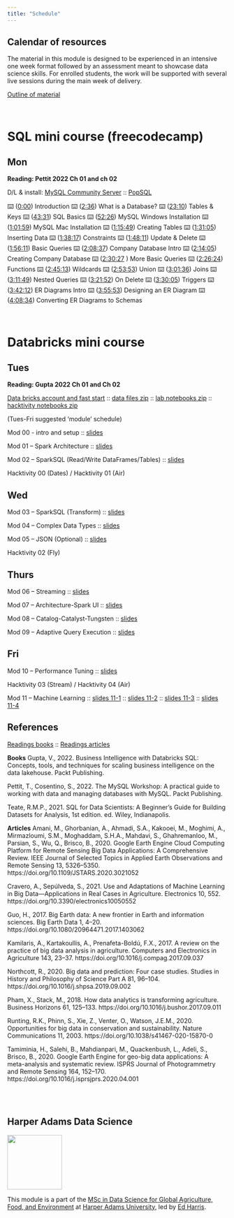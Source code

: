 ```yaml
---
title: "Schedule"
---
```


## Calendar of resources

The material in this module is designed to be experienced in an intensive one week format followed by an assessment meant to showcase data science skills. For enrolled students, the work will be supported with several live sessions during the main week of delivery.

[Outline of material](files/databricks-outline.docx)

<br>

# **SQL mini course (freecodecamp)**

## Mon

**Reading: Pettit 2022 Ch 01 and ch 02**

D/L & install: [MySQL Community Server](https://dev.mysql.com/downloads/mysql/) :: [PopSQL](https://popsql.com/)

⌨️ ([0:00](https://www.youtube.com/watch?v=HXV3zeQKqGY&t=0s)) Introduction ⌨️ ([2:36](https://www.youtube.com/watch?v=HXV3zeQKqGY&t=156s)) What is a Database? ⌨️ ([23:10](https://www.youtube.com/watch?v=HXV3zeQKqGY&t=1390s)) Tables & Keys ⌨️ ([43:31](https://www.youtube.com/watch?v=HXV3zeQKqGY&t=2611s)) SQL Basics ⌨️ ([52:26](https://www.youtube.com/watch?v=HXV3zeQKqGY&t=3146s)) MySQL Windows Installation ⌨️ ([1:01:59](https://www.youtube.com/watch?v=HXV3zeQKqGY&t=3719s)) MySQL Mac Installation ⌨️ ([1:15:49](https://www.youtube.com/watch?v=HXV3zeQKqGY&t=4549s)) Creating Tables ⌨️ ([1:31:05](https://www.youtube.com/watch?v=HXV3zeQKqGY&t=5465s)) Inserting Data ⌨️ ([1:38:17](https://www.youtube.com/watch?v=HXV3zeQKqGY&t=5897s)) Constraints ⌨️ ([1:48:11](https://www.youtube.com/watch?v=HXV3zeQKqGY&t=6491s)) Update & Delete ⌨️ ([1:56:11](https://www.youtube.com/watch?v=HXV3zeQKqGY&t=6971s)) Basic Queries ⌨️ ([2:08:37](https://www.youtube.com/watch?v=HXV3zeQKqGY&t=7717s)) Company Database Intro ⌨️ ([2:14:05](https://www.youtube.com/watch?v=HXV3zeQKqGY&t=8045s)) Creating Company Database ⌨️ ([2:30:27](https://www.youtube.com/watch?v=HXV3zeQKqGY&t=9027s) ) More Basic Queries ⌨️ ([2:26:24](https://www.youtube.com/watch?v=HXV3zeQKqGY&t=8784s)) Functions ⌨️ ([2:45:13](https://www.youtube.com/watch?v=HXV3zeQKqGY&t=9913s)) Wildcards ⌨️ ([2:53:53](https://www.youtube.com/watch?v=HXV3zeQKqGY&t=10433s)) Union ⌨️ ([3:01:36](https://www.youtube.com/watch?v=HXV3zeQKqGY&t=10896s)) Joins ⌨️ ([3:11:49](https://www.youtube.com/watch?v=HXV3zeQKqGY&t=11509s)) Nested Queries ⌨️ ([3:21:52](https://www.youtube.com/watch?v=HXV3zeQKqGY&t=12112s)) On Delete ⌨️ ([3:30:05](https://www.youtube.com/watch?v=HXV3zeQKqGY&t=12605s)) Triggers ⌨️ ([3:42:12](https://www.youtube.com/watch?v=HXV3zeQKqGY&t=13332s)) ER Diagrams Intro ⌨️ ([3:55:53](https://www.youtube.com/watch?v=HXV3zeQKqGY&t=14153s)) Designing an ER Diagram ⌨️ ([4:08:34](https://www.youtube.com/watch?v=HXV3zeQKqGY&t=14914s)) Converting ER Diagrams to Schemas

<br>

# **Databricks mini course**

## Tues

**Reading: Gupta 2022 Ch 01 and Ch 02**

[Data bricks account and fast start](files/00-databricks-community-account.docx) :: [data files zip](https://www.dropbox.com/s/4raa80mv99aizpy/data.zip?dl=1) :: [lab notebooks zip](notebook-labs/databricks-notebooks.zip) :: [hacktivity notebooks zip](notebooks-hacktivity/hacktivities.zip)

(Tues-Fri suggested 'module' schedule)

Mod 00 - intro and setup :: [slides](slides/DB-Spark-Mod00-Intro-and-Setup.pptx)

Mod 01 -- Spark Architecture :: [slides](slides/DB-Spark-Mod01-Spark-Architecture!.pptx)

Mod 02 -- SparkSQL (Read/Write DataFrames/Tables) :: [slides](slides/DB-Spark-Mod02-SparkSQL(Read-Write)!.pptx)

Hacktivity 00 (Dates) / Hacktivity 01 (Air)

## Wed

Mod 03 -- SparkSQL (Transform) :: [slides](slides/DB-Spark-Mod03-SparkSQL-Transformations!%20(Student%20only).pptx)

Mod 04 -- Complex Data Types :: [slides](slides/DB-Spark-Mod04-Complex%20(Student%20Only)!.pptx)

Mod 05 -- JSON (Optional) :: [slides](slides/DB-Spark-Mod05-JSON!.pptx)

Hacktivity 02 (Fly)

## Thurs

Mod 06 -- Streaming :: [slides](slides/DB-Spark-Mod06-Streaming!.pptx)

Mod 07 -- Architecture-Spark UI :: [slides](slides/DB-Spark-Mod07-Job-Arch-SparkUI!.pptx)

Mod 08 -- Catalog-Catalyst-Tungsten :: [slides](slides/DB-Spark-Mod08-Catalyst-Tungsten!.pptx)

Mod 09 -- Adaptive Query Execution :: [slides](slides/DB-Spark-Mod09-AQE!.pptx)

## Fri

Mod 10 -- Performance Tuning :: [slides](slides/DB-Spark-Mod10-Perf-Tuning!.pptx)

Hacktivity 03 (Stream) / Hacktivity 04 (Air)

Mod 11 -- Machine Learning :: [slides 11-1](slides/Mod11-1.pptx) :: [slides 11-2](slides/Mod11-2.pptx) :: [slides 11-3](slides/Mod11-3.pptx) :: [slides 11-4](slides/Mod11-4.pptx)

## References
[Readings books](files/readings-books.zip) :: [Readings articles](files/readings-articles.zip)

**Books**
Gupta, V., 2022. Business Intelligence with Databricks SQL: Concepts, tools, and techniques for scaling business intelligence on the data lakehouse. Packt Publishing.

Pettit, T., Cosentino, S., 2022. The MySQL Workshop: A practical guide to working with data and managing databases with MySQL. Packt Publishing.

Teate, R.M.P., 2021. SQL for Data Scientists: A Beginner’s Guide for Building Datasets for Analysis, 1st edition. ed. Wiley, Indianapolis.

**Articles**
Amani, M., Ghorbanian, A., Ahmadi, S.A., Kakooei, M., Moghimi, A., Mirmazloumi, S.M., Moghaddam, S.H.A., Mahdavi, S., Ghahremanloo, M., Parsian, S., Wu, Q., Brisco, B., 2020. Google Earth Engine Cloud Computing Platform for Remote Sensing Big Data Applications: A Comprehensive Review. IEEE Journal of Selected Topics in Applied Earth Observations and Remote Sensing 13, 5326–5350. https://doi.org/10.1109/JSTARS.2020.3021052

Cravero, A., Sepúlveda, S., 2021. Use and Adaptations of Machine Learning in Big Data—Applications in Real Cases in Agriculture. Electronics 10, 552. https://doi.org/10.3390/electronics10050552

Guo, H., 2017. Big Earth data: A new frontier in Earth and information sciences. Big Earth Data 1, 4–20. https://doi.org/10.1080/20964471.2017.1403062

Kamilaris, A., Kartakoullis, A., Prenafeta-Boldú, F.X., 2017. A review on the practice of big data analysis in agriculture. Computers and Electronics in Agriculture 143, 23–37. https://doi.org/10.1016/j.compag.2017.09.037

Northcott, R., 2020. Big data and prediction: Four case studies. Studies in History and Philosophy of Science Part A 81, 96–104. https://doi.org/10.1016/j.shpsa.2019.09.002

Pham, X., Stack, M., 2018. How data analytics is transforming agriculture. Business Horizons 61, 125–133. https://doi.org/10.1016/j.bushor.2017.09.011

Runting, R.K., Phinn, S., Xie, Z., Venter, O., Watson, J.E.M., 2020. Opportunities for big data in conservation and sustainability. Nature Communications 11, 2003. https://doi.org/10.1038/s41467-020-15870-0

Tamiminia, H., Salehi, B., Mahdianpari, M., Quackenbush, L., Adeli, S., Brisco, B., 2020. Google Earth Engine for geo-big data applications: A meta-analysis and systematic review. ISPRS Journal of Photogrammetry and Remote Sensing 164, 152–170. https://doi.org/10.1016/j.isprsjprs.2020.04.001


<br><br>

## Harper Adams Data Science

![](img/HDS.png){fig-alt="Harper Data Science" width="125"}

This module is a part of the [MSc in Data Science for Global Agriculture, Food, and Environment](https://www.harper-adams.ac.uk/courses/postgraduate/201194/data-science-for-global-agriculture-food-and-environment "MSc in Data Science") at [Harper Adams University](https://www.harper-adams.ac.uk/ "Harper Adams University"), led by [Ed Harris](https://www.harper-adams.ac.uk/general/staff/profile/201620/Edwin-Harris/ "Ed's Faculty page").
